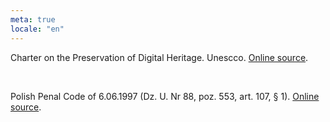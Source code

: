 ```yaml
---
meta: true
locale: "en"
---
```


Charter on the Preservation of Digital Heritage. Unescco. [Online source](https://unesdoc.unesco.org/ark:/48223/pf0000179529).

<br />

Polish Penal Code of 6.06.1997 (Dz. U. Nr 88, poz. 553, art. 107, § 1). [Online source](https://isap.sejm.gov.pl/isap.nsf/download.xsp/WDU19970880553/O/D19970553.pdf).